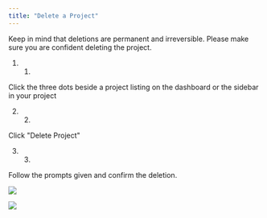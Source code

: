 ```yaml
---
title: "Delete a Project"
---
```


Keep in mind that deletions are permanent and irreversible. Please make sure you are confident deleting the project.

1. 1.  
Click the three dots beside a project listing on the dashboard or the sidebar in your project

2. 2.  
Click "Delete Project"

3. 3.  
Follow the prompts given and confirm the deletion.

![](/images/datasets/image.png)

![](/images/datasets/image.png)